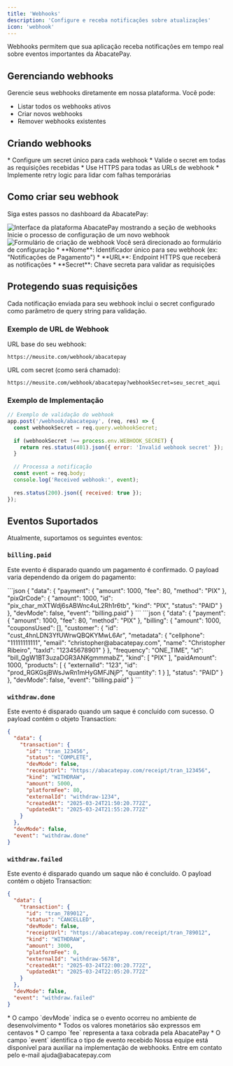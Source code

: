 ```yaml
---
title: 'Webhooks'
description: 'Configure e receba notificações sobre atualizações'
icon: 'webhook'
---
```


Webhooks permitem que sua aplicação receba notificações em tempo real sobre eventos importantes da AbacatePay.

## <Icon icon="mobile" type="solid"/>  Gerenciando webhooks

Gerencie seus webhooks diretamente em nossa plataforma. Você pode:
- Listar todos os webhooks ativos
- Criar novos webhooks
- Remover webhooks existentes

## <Icon icon="key" type="solid"/>  Criando webhooks

<Card title="Segurança dos Webhooks" icon="light-emergency-on" horizontal>
  * Configure um secret único para cada webhook
  * Valide o secret em todas as requisições recebidas
  * Use HTTPS para todas as URLs de webhook
  * Implemente retry logic para lidar com falhas temporárias
</Card>

## Como criar seu webhook

Siga estes passos no dashboard da AbacatePay:

<Steps>
  <Step title="Acesse a Seção de Webhooks">
    <Card>
      <img
        src="/images/criar-webhook.png"
        alt="Interface da plataforma AbacatePay mostrando a seção de webhooks"
      />
      <Card title="Navegue até a seção Integrar e clique em Webhooks">
        Inicie o processo de configuração de um novo webhook
      </Card>
    </Card>
  </Step>
  <Step title="Inicie a Criação">
    <Card>
      <img
        src="/images/salvar-webhook.png"
        alt="Formulário de criação de webhook"
      />
      <Card title="Clique em 'Criar' e prepare-se para configurar">
        Você será direcionado ao formulário de configuração
      </Card>
    </Card>
  </Step>
  <Step title="Configure seu Webhook">
    <Card>
      <Card title="Preencha os campos necessários:" horizontal> 
        * **Nome**: Identificador único para seu webhook (ex: "Notificações de Pagamento")
        * **URL**: Endpoint HTTPS que receberá as notificações
        * **Secret**: Chave secreta para validar as requisições
      </Card>
    </Card>
  </Step>
</Steps>

## <Icon icon="lock" type="solid"/> Protegendo suas requisições

Cada notificação enviada para seu webhook inclui o secret configurado como parâmetro de query string para validação.

### Exemplo de URL de Webhook

URL base do seu webhook:
```
https://meusite.com/webhook/abacatepay
```

URL com secret (como será chamado):
```
https://meusite.com/webhook/abacatepay?webhookSecret=seu_secret_aqui
```

### Exemplo de Implementação

```javascript
// Exemplo de validação do webhook
app.post('/webhook/abacatepay', (req, res) => {
  const webhookSecret = req.query.webhookSecret;
  
  if (webhookSecret !== process.env.WEBHOOK_SECRET) {
    return res.status(401).json({ error: 'Invalid webhook secret' });
  }
  
  // Processa a notificação
  const event = req.body;
  console.log('Received webhook:', event);
  
  res.status(200).json({ received: true });
});
```

## <Icon icon="bell" type="solid"/> Eventos Suportados

Atualmente, suportamos os seguintes eventos:

### `billing.paid`

Este evento é disparado quando um pagamento é confirmado. O payload varia dependendo da origem do pagamento:

<Tabs>
  <Tab title="PIX QR Code">
    ```json
    {
      "data": {
        "payment": {
          "amount": 1000,
          "fee": 80,
          "method": "PIX"
        },
        "pixQrCode": {
          "amount": 1000,
          "id": "pix_char_mXTWdj6sABWnc4uL2Rh1r6tb",
          "kind": "PIX",
          "status": "PAID"
        }
      },
      "devMode": false,
      "event": "billing.paid"
    }
    ```
  </Tab>
  <Tab title="Cobrança">
    ```json
    {
      "data": {
        "payment": {
          "amount": 1000,
          "fee": 80,
          "method": "PIX"
        },
        "billing": {
          "amount": 1000,
          "couponsUsed": [],
          "customer": {
            "id": "cust_4hnLDN3YfUWrwQBQKYMwL6Ar",
            "metadata": {
              "cellphone": "11111111111",
              "email": "christopher@abacatepay.com",
              "name": "Christopher Ribeiro",
              "taxId": "12345678901"
            }
          },
          "frequency": "ONE_TIME",
          "id": "bill_QgW1BT3uzaDGR3ANKgmmmabZ",
          "kind": [
            "PIX"
          ],
          "paidAmount": 1000,
          "products": [
            {
              "externalId": "123",
              "id": "prod_RGKGsjBWsJwRn1mHyGMFJNjP",
              "quantity": 1
            }
          ],
          "status": "PAID"
        }
      },
      "devMode": false,
      "event": "billing.paid"
    }
    ```
  </Tab>
</Tabs>

### `withdraw.done`

Este evento é disparado quando um saque é concluído com sucesso. O payload contém o objeto Transaction:

```json
{
  "data": {
    "transaction": {
      "id": "tran_123456",
      "status": "COMPLETE",
      "devMode": false,
      "receiptUrl": "https://abacatepay.com/receipt/tran_123456",
      "kind": "WITHDRAW",
      "amount": 5000,
      "platformFee": 80,
      "externalId": "withdraw-1234",
      "createdAt": "2025-03-24T21:50:20.772Z",
      "updatedAt": "2025-03-24T21:55:20.772Z"
    }
  },
  "devMode": false,
  "event": "withdraw.done"
}
```

### `withdraw.failed`

Este evento é disparado quando um saque não é concluído. O payload contém o objeto Transaction:

```json
{
  "data": {
    "transaction": {
      "id": "tran_789012",
      "status": "CANCELLED",
      "devMode": false,
      "receiptUrl": "https://abacatepay.com/receipt/tran_789012",
      "kind": "WITHDRAW",
      "amount": 3000,
      "platformFee": 0,
      "externalId": "withdraw-5678",
      "createdAt": "2025-03-24T22:00:20.772Z",
      "updatedAt": "2025-03-24T22:05:20.772Z"
    }
  },
  "devMode": false,
  "event": "withdraw.failed"
}
```

<Card title="Nota Importante" icon="info" horizontal>
  * O campo `devMode` indica se o evento ocorreu no ambiente de desenvolvimento
  * Todos os valores monetários são expressos em centavos
  * O campo `fee` representa a taxa cobrada pela AbacatePay
  * O campo `event` identifica o tipo de evento recebido
</Card>

<Card title="Precisa de ajuda?" icon="headset" color="#25c2a0">
  Nossa equipe está disponível para auxiliar na implementação de webhooks. Entre em contato pelo e-mail <Icon icon="envelope" type="solid"/> ajuda@abacatepay.com
</Card>